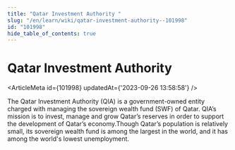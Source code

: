 ```yaml
---
title: "Qatar Investment Authority "
slug: "/en/learn/wiki/qatar-investment-authority--101998"
id: "101998"
hide_table_of_contents: true
---
```



# Qatar Investment Authority 

<ArticleMeta id={101998} updatedAt={'2023-09-26 13:58:58'} />
<div className='border-solid border-b border-t-0 my-4 border-[var(--ifm-color-gray-300)]' />

The Qatar Investment Authority (QIA) is a government-owned entity charged with managing the sovereign wealth fund (SWF) of Qatar. QIA’s mission is to invest, manage and grow Qatar’s reserves in order to support the development of Qatar’s economy.Though Qatar’s population is relatively small, its sovereign wealth fund is among the largest in the world, and it has among the world's lowest unemployment.
